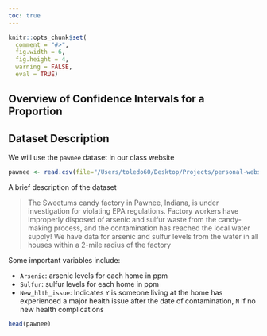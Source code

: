 ```yaml
---
toc: true
---
```


```r
knitr::opts_chunk$set(
  comment = "#>",
  fig.width = 6,
  fig.height = 4,
  warning = FALSE,
  eval = TRUE)
```

## Overview of Confidence Intervals for a Proportion



## Dataset Description

We will use the `pawnee` dataset in our class website

```r
pawnee <- read.csv(file="/Users/toledo60/Desktop/Projects/personal-website/ucla/stats10/data/pawnee.csv")
```

A brief description of the dataset


> The Sweetums candy factory in Pawnee, Indiana, is under investigation for violating EPA regulations. Factory workers have improperly disposed of arsenic and sulfur waste from the candy-making process, and the contamination has reached the local water supply! We have data for arsenic and sulfur levels from the water in all houses within a 2-mile radius of the factory


Some important variables include:

* `Arsenic`: arsenic levels for each home in ppm
* `Sulfur`: sulfur levels for each home in ppm
* `New_hlth_issue`: Indicates `Y` is someone living at the home has experienced a major health issue after the date of contamination, `N` if no new health complications

```r
head(pawnee)
```







